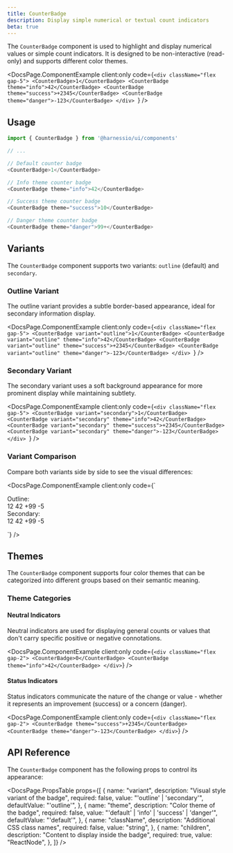 ```yaml
---
title: CounterBadge
description: Display simple numerical or textual count indicators
beta: true
---
```


The `CounterBadge` component is used to highlight and display numerical values or simple count indicators. It is designed to be non-interactive (read-only) and supports different color themes.


<DocsPage.ComponentExample
  client:only
  code={`<div className="flex gap-5">
        <CounterBadge>1</CounterBadge>
        <CounterBadge theme="info">42</CounterBadge>
        <CounterBadge theme="success">+2345</CounterBadge>
        <CounterBadge theme="danger">-123</CounterBadge>
    </div>
`}
/>

## Usage

```typescript jsx
import { CounterBadge } from '@harnessio/ui/components'

// ...

// Default counter badge
<CounterBadge>1</CounterBadge>

// Info theme counter badge
<CounterBadge theme="info">42</CounterBadge>

// Success theme counter badge
<CounterBadge theme="success">10</CounterBadge>

// Danger theme counter badge
<CounterBadge theme="danger">99+</CounterBadge>
```

## Variants

The `CounterBadge` component supports two variants: `outline` (default) and `secondary`.

### Outline Variant

The outline variant provides a subtle border-based appearance, ideal for secondary information display.

<DocsPage.ComponentExample
  client:only
  code={`<div className="flex gap-5">
        <CounterBadge variant="outline">1</CounterBadge>
        <CounterBadge variant="outline" theme="info">42</CounterBadge>
        <CounterBadge variant="outline" theme="success">+2345</CounterBadge>
        <CounterBadge variant="outline" theme="danger">-123</CounterBadge>
    </div>
`}
/>

### Secondary Variant

The secondary variant uses a soft background appearance for more prominent display while maintaining subtlety.

<DocsPage.ComponentExample
  client:only
  code={`<div className="flex gap-5">
        <CounterBadge variant="secondary">1</CounterBadge>
        <CounterBadge variant="secondary" theme="info">42</CounterBadge>
        <CounterBadge variant="secondary" theme="success">+2345</CounterBadge>
        <CounterBadge variant="secondary" theme="danger">-123</CounterBadge>
    </div>
`}
/>

### Variant Comparison

Compare both variants side by side to see the visual differences:

<DocsPage.ComponentExample
  client:only
  code={`<div className="flex flex-col gap-4">
    <div className="flex gap-3">
      <span className="text-sm text-muted-foreground min-w-[80px]">Outline:</span>
      <div className="flex gap-3">
        <CounterBadge variant="outline">12</CounterBadge>
        <CounterBadge variant="outline" theme="info">42</CounterBadge>
        <CounterBadge variant="outline" theme="success">+99</CounterBadge>
        <CounterBadge variant="outline" theme="danger">-5</CounterBadge>
      </div>
    </div>
    <div className="flex gap-3">
      <span className="text-sm text-muted-foreground min-w-[80px]">Secondary:</span>
      <div className="flex gap-3">
        <CounterBadge variant="secondary">12</CounterBadge>
        <CounterBadge variant="secondary" theme="info">42</CounterBadge>
        <CounterBadge variant="secondary" theme="success">+99</CounterBadge>
        <CounterBadge variant="secondary" theme="danger">-5</CounterBadge>
      </div>
    </div>
  </div>
`}
/>

## Themes

The `CounterBadge` component supports four color themes that can be categorized into different groups based on their semantic meaning.

### Theme Categories

#### Neutral Indicators

Neutral indicators are used for displaying general counts or values that don't carry specific positive or negative connotations.

<DocsPage.ComponentExample
  client:only
  code={`
    <div className="flex gap-2">
        <CounterBadge>0</CounterBadge>
        <CounterBadge theme="info">42</CounterBadge>
    </div>
`}
/>

#### Status Indicators

Status indicators communicate the nature of the change or value - whether it represents an improvement (success) or a concern (danger).

<DocsPage.ComponentExample
  client:only
  code={`
    <div className="flex gap-2">
        <CounterBadge theme="success">+2345</CounterBadge>
        <CounterBadge theme="danger">-123</CounterBadge>
    </div>
`}
/>

## API Reference

The `CounterBadge` component has the following props to control its appearance:

<DocsPage.PropsTable
  props={[
    {
      name: "variant",
      description: "Visual style variant of the badge",
      required: false,
      value: "'outline' | 'secondary'",
      defaultValue: "'outline'",
    },
    {
      name: "theme",
      description: "Color theme of the badge",
      required: false,
      value: "'default' | 'info' | 'success' | 'danger'",
      defaultValue: "'default'",
    },
    {
      name: "className",
      description: "Additional CSS class names",
      required: false,
      value: "string",
    },
    {
      name: "children",
      description: "Content to display inside the badge",
      required: true,
      value: "ReactNode",
    },
  ]}
/>
